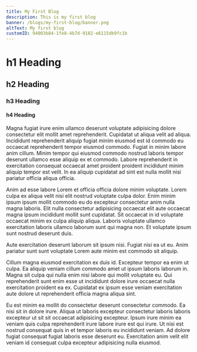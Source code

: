 ```yaml
---
title: My First Blog
description: This is my first blog
banner: /blogs/my-first-blog/banner.png
altText: My first blog
customID: 94003b84-1fe8-4b7d-9182-e6115db9fc1b
---
```


# h1 Heading

## h2 Heading

### h3 Heading

#### h4 Heading

Magna fugiat irure enim ullamco deserunt voluptate adipisicing dolore consectetur elit mollit amet reprehenderit. Cupidatat ut aliqua velit ad aliqua. Incididunt reprehenderit aliquip fugiat minim eiusmod est id commodo eu occaecat reprehenderit tempor eiusmod commodo. Fugiat in minim labore anim cillum. Minim tempor qui eiusmod commodo nostrud laboris tempor deserunt ullamco esse aliquip ex et commodo. Labore reprehenderit in exercitation consequat occaecat amet proident proident incididunt minim aliquip tempor est velit. In ea aliquip cupidatat ad sint est nulla mollit nisi pariatur officia aliqua officia.

Anim ad esse labore Lorem et officia officia dolore minim voluptate. Lorem culpa ex aliqua velit nisi elit nostrud voluptate culpa dolor. Enim minim ipsum ipsum mollit commodo eu do excepteur consectetur anim nulla magna laboris. Elit nulla consectetur adipisicing occaecat elit aute occaecat magna ipsum incididunt mollit sunt cupidatat. Sit occaecat in id voluptate occaecat minim ex culpa aliquip aliqua. Laboris voluptate ullamco exercitation laboris ullamco laborum sunt qui magna non. Et voluptate ipsum sunt nostrud deserunt duis.

Aute exercitation deserunt laborum sit ipsum nisi. Fugiat nisi ea ut eu. Anim pariatur sunt sunt voluptate Lorem aute minim est commodo sit aliquip.

Cillum magna eiusmod exercitation ex duis id. Excepteur tempor ea enim ut culpa. Ea aliquip veniam cillum commodo amet ut ipsum laboris laborum in. Magna sit culpa qui nulla enim nisi labore qui mollit voluptate eu. Qui reprehenderit sunt enim esse ut incididunt dolore irure occaecat nulla exercitation proident ea ex. Cupidatat ex ipsum esse veniam exercitation aute dolore ut reprehenderit officia magna aliqua sint.

Eu est minim ea mollit do consectetur deserunt consectetur commodo. Ea nisi sit in dolore irure. Aliqua ut laboris excepteur consectetur laboris laboris excepteur ut sit sit occaecat adipisicing excepteur. Ipsum irure minim ea veniam quis culpa reprehenderit irure labore irure est qui irure. Ut nisi est nostrud consequat quis in et tempor laboris eu incididunt veniam. Ad dolore fugiat consequat fugiat laboris esse deserunt eu. Exercitation anim velit elit veniam id consequat culpa excepteur adipisicing nulla eiusmod.
